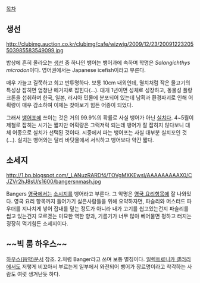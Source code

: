 [[목차]]

== 생선 ==
http://clubimg.auction.co.kr/clubimg/cafe/wizwig/2009/12/23/20091223205503985583549099.jpg

밥상에 흔히 올라오는 [[생선]] 중 하나인 뱅어는 뱅어과에 속하며 학명은 ''Salangichthys microdon''이다. 영어권에서는 Japanese icefish이라고 부른다.

매우 가늘고 길쭉하고 희고 반투명하다. 보통 10cm 내외인데, 멸치처럼 작은 물고기의 특성상 잡히면 엄청난 떼거지로 잡힌다(...). 대개 1년이면 성체로 성장하고, 동물성 플랑크톤을 섭취하며 한국, 일본, 러시아 민물에 분포되어 있는데 남획과 환경파괴로 인해 어획량이 매우 감소하여 이제는 찾아보기 힘든 어종이 되었다.

그래서 [[뱅어포]]에 쓰이는 것은 거의 99.9%의 확률로 사실 뱅어가 아닌 [[실치]]다. 4~5월이 제철로 잡히는 시기는 짧지만 어획량은 그럭저럭 되는데 뱅어가 잘 잡히지 않다보니 대체 어종으로 실치가 선택된 것이다. 시중에서 파는 뱅어포는 사실 대부분 실치포인 것(...). 실치는 뱅어와는 달리 바닷물에서 서식하고 뱅어보다 약간 짧다.


== 소세지 ==
http://1.bp.blogspot.com/_LANuzRARDf4/TOVgMXKEwsI/AAAAAAAAAX0/CJZVr2hJ8sU/s1600/bangersnmash.jpg

Bangers
[[영국]]에서는 [[소시지]]를 뱅어라고 부른다. 그 악명은 [[영국 요리]]항목에 잘 나와있다. 영국 요리 항목까지 들어가기 싫은사람들을 위해 요약하자면, 파슬리와 머스터드 파우더를 지나치게 넣어 잡내를 덮는 정도가 아니라 내가 고기를 씹고있는건지 파슬리를 씹고 있는건지 모르겠는 미묘한 역한 향과, 기름기가 너무 많아 베어물면 펑하고 터지는 굉장히 먹기힘든 소세지이다.

== ~~빅 룸 하우스~~ ==

[[하우스(음악)]]문서 참조. 2.처럼 Banger라고 쓰며 보통 멸칭이다. [[일렉트로니카 갤러리]]에서도 저렇게 비꼬아서 부르는게 일부에서 와전되어 뱅어가 장르명이라고 착각하는 사람도 여럿 생겨난듯 하다.
